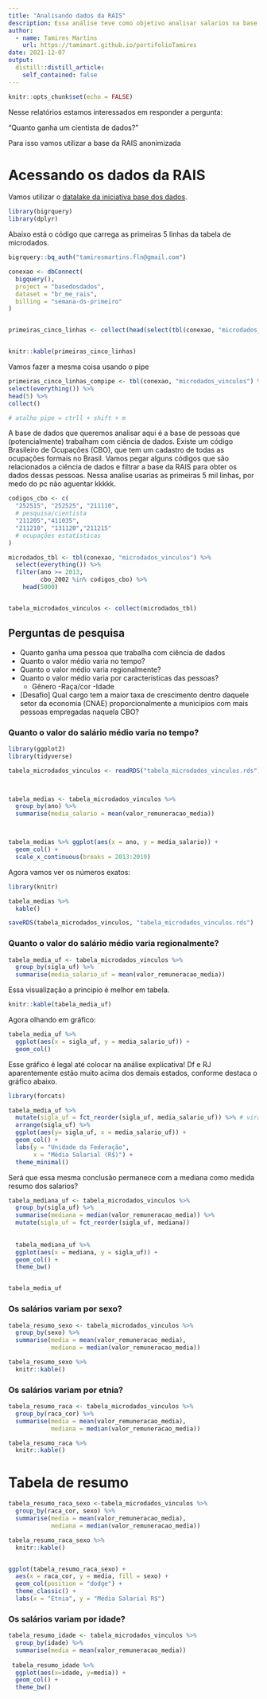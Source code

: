 ```yaml
---
title: "Analisando dados da RAIS"
description: Essa análise teve como objetivo analisar salarios na base da RAIS. Esse projeto foi feito na Semana Data Science na Prática da Curso-R.
author:
  - name: Tamires Martins
    url: https://tamimart.github.io/portifolioTamires
date: 2021-12-07
output:
  distill::distill_article:
    self_contained: false
---
```



```r
knitr::opts_chunk$set(echo = FALSE)
```

Nesse relatórios estamos interessados em responder a pergunta:

"Quanto ganha um cientista de dados?"

Para isso vamos utilizar a base da RAIS anonimizada

# Acessando os dados da RAIS

Vamos utilizar o [datalake da iniciativa base dos dados](https://basedosdados.org).

```r

library(bigrquery)
library(dplyr)

```


Abaixo está o código que carrega as primeiras 5 linhas da tabela de microdados.

```r

bigrquery::bq_auth("tamiresmartins.fln@gmail.com")

conexao <- dbConnect(
  bigquery(),
  project = "basedosdados",
  dataset = "br_me_rais",
  billing = "semana-ds-primeiro"
)


primeiras_cinco_linhas <- collect(head(select(tbl(conexao, "microdados_vinculos"), everything()), 5))


knitr::kable(primeiras_cinco_linhas)

```

Vamos fazer a mesma coisa usando o pipe

```r

primeiras_cinco_linhas_compipe <- tbl(conexao, "microdados_vinculos") %>%
select(everything()) %>%
head(5) %>%
collect()

# atalho pipe = ctrll + shift + m
```

A base de dados que queremos analisar aqui é a base de pessoas que (potencialmente) trabalham com ciência de dados. Existe um código Brasileiro de Ocupações (CBO), que tem um cadastro de todas as ocupações formais no Brasil. Vamos pegar alguns códigos que são relacionados a ciência de dados e filtrar a base da RAIS para obter os dados dessas pessoas. Nessa analise usarias as primeiras 5 mil linhas, por medo do pc não aguentar kkkkk.

```r

codigos_cbo <- c(
  "252515", "252525", "211110",
  # pesquisa/cientista 
  "211205","411035", 
  "211210", "131120","211215"
  # ocupações estatísticas 
)

microdados_tbl <- tbl(conexao, "microdados_vinculos") %>% 
  select(everything()) %>%
  filter(ano >= 2013,
         cbo_2002 %in% codigos_cbo) %>% 
    head(5000)


tabela_microdados_vinculos <- collect(microdados_tbl)

```

## Perguntas de pesquisa

- Quanto ganha uma pessoa que trabalha com ciência de dados
- Quanto o valor médio varia no tempo?
- Quanto o valor médio varia regionalmente?
- Quanto o valor médio varia por caracteristicas das pessoas?
  - Gênero
  -Raça/cor
  -Idade
- [Desafio] Qual cargo tem a maior taxa de crescimento dentro daquele setor da economia (CNAE) proporcionalmente a municipios com mais pessoas empregadas naquela CBO?



### Quanto o valor do salário médio varia no tempo?

```r

library(ggplot2)
library(tidyverse)

tabela_microdados_vinculos <- readRDS("tabela_microdados_vinculos.rds")



tabela_medias <- tabela_microdados_vinculos %>% 
  group_by(ano) %>%
  summarise(media_salario = mean(valor_remuneracao_media))



tabela_medias %>% ggplot(aes(x = ano, y = media_salario)) +
  geom_col() +
  scale_x_continuous(breaks = 2013:2019)


```

Agora vamos ver os números exatos:

```r

library(knitr)

tabela_medias %>% 
  kable()

saveRDS(tabela_microdados_vinculos, "tabela_microdados_vinculos.rds")
```

### Quanto o valor do salário médio varia regionalmente?

```r

tabela_media_uf <- tabela_microdados_vinculos %>% 
  group_by(sigla_uf) %>%
  summarise(media_salario_uf = mean(valor_remuneracao_media))


```

Essa visualização a principio é melhor em tabela.

```r
knitr::kable(tabela_media_uf)
```

Agora olhando em gráfico:

```r
tabela_media_uf %>% 
  ggplot(aes(x = sigla_uf, y = media_salario_uf)) +
  geom_col()
```
Esse gráfico é legal até colocar na análise explicativa! Df e RJ aparentemente estão muito acima dos demais estados, conforme destaca o gráfico abaixo.

```r


library(forcats)

tabela_media_uf %>%
  mutate(sigla_uf = fct_reorder(sigla_uf, media_salario_uf)) %>% # vira fator e reordena de acordo com media
  arrange(sigla_uf) %>%
  ggplot(aes(y= sigla_uf, x = media_salario_uf)) +
  geom_col() +
  labs(y = "Unidade da Federação",
       x = "Média Salarial (R$)") +
  theme_minimal()


```
Será que essa mesma conclusão permanece com a mediana como medida resumo dos salarios?

```r

tabela_mediana_uf <- tabela_microdados_vinculos %>% 
  group_by(sigla_uf) %>% 
  summarise(mediana = median(valor_remuneracao_media)) %>%
  mutate(sigla_uf = fct_reorder(sigla_uf, mediana)) 
  
  
  tabela_mediana_uf %>%  
  ggplot(aes(x = mediana, y = sigla_uf)) +
  geom_col() +
  theme_bw()


tabela_media_uf

```

### Os salários variam por sexo?

```r

tabela_resumo_sexo <- tabela_microdados_vinculos %>% 
  group_by(sexo) %>% 
  summarise(media = mean(valor_remuneracao_media),
            mediana = median(valor_remuneracao_media))

tabela_resumo_sexo %>% 
  knitr::kable()


```


### Os salários variam por etnia?

```r
tabela_resumo_raca <- tabela_microdados_vinculos %>% 
  group_by(raca_cor) %>% 
  summarise(media = mean(valor_remuneracao_media),
            mediana = median(valor_remuneracao_media))

tabela_resumo_raca %>% 
  knitr::kable()
```


# Tabela de resumo

```r
tabela_resumo_raca_sexo <-tabela_microdados_vinculos %>% 
  group_by(raca_cor, sexo) %>% 
  summarise(media = mean(valor_remuneracao_media),
            mediana = median(valor_remuneracao_media))

tabela_resumo_raca_sexo %>% 
  knitr::kable()


ggplot(tabela_resumo_raca_sexo) + 
  aes(x = raca_cor, y = media, fill = sexo) + 
  geom_col(position = "dodge") + 
  theme_classic() + 
  labs(x = "Etnia", y = "Média Salarial R$")

```

### Os salários variam por idade?

```r

tabela_resumo_idade <- tabela_microdados_vinculos %>% 
  group_by(idade) %>% 
  summarise(media = mean(valor_remuneracao_media))
  
 tabela_resumo_idade %>%  
  ggplot(aes(x=idade, y=media)) +
  geom_col() +
  theme_bw()
  
```

